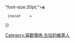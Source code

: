 {{Userbox-2
  |border-c = Cyan
  |border-s = 2
  |id1-c     = #FFFFFF
  |id1-s     = 
  |id1-fc    = Blue
  |id2-c     = #FFFFFF
  |id2-s     = 
  |id2-fc    = blue
  |info-c   = blue
  |info-s   = 10
  |info-fc  = Cyan
  |id1       =Gawr<br>Gura
  |id2       = 🔱
  |info     = 這個用戶[[Gawr Gura|<span style="color:Cyan;">想當鯊魚餌</span>]]<div style="text-align: center;"><span style{{=}}"font-size:20pt;">'''a'''</span></div>
  |nocat    = {{{nocat|}}}
}}<includeonly>[[Category:喜歡噶嗚·古拉的維基人]]</includeonly>